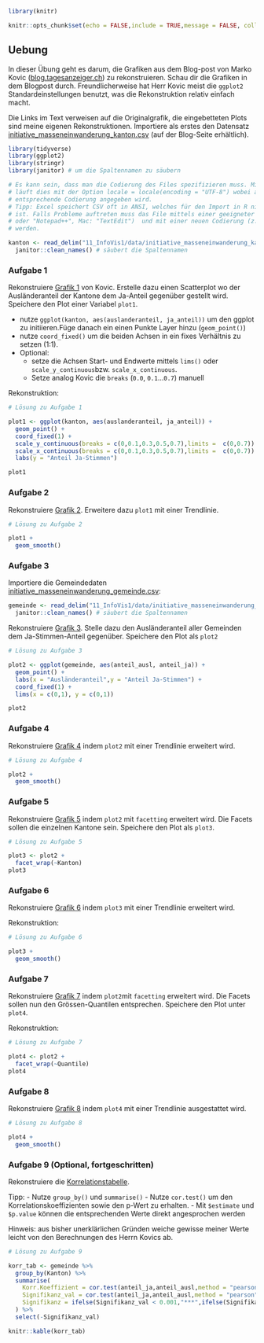 ```r
library(knitr)

knitr::opts_chunk$set(echo = FALSE,include = TRUE,message = FALSE, collapse=TRUE) 


```

## Uebung

In dieser Übung geht es darum, die Grafiken aus dem Blog-post von Marko Kovic ([blog.tagesanzeiger.ch](https://blog.tagesanzeiger.ch/datenblog/index.php/668/je-weniger-auslaender-desto-mehr-ja-stimmen-wirklich)) zu rekonstruieren. Schau dir die Grafiken in dem Blogpost durch. Freundlicherweise hat Herr Kovic meist die `ggplot2` Standardeinstellungen benutzt, was die Rekonstruktion relativ einfach macht. 

Die Links im Text verweisen auf die Originalgrafik, die eingebetteten Plots sind meine eigenen Rekonstruktionen. Importiere als erstes den Datensatz [initiative_masseneinwanderung_kanton.csv](11_InfoVis1/data/initiative_masseneinwanderung_kanton.csv) (auf der Blog-Seite erhältlich).


```r

library(tidyverse)
library(ggplot2)
library(stringr)
library(janitor) # um die Spaltennamen zu säubern

```


```r
# Es kann sein, dass man die Codierung des Files spezifizieren muss. Mit `readr::read_delim()` 
# läuft dies mit der Option locale = locale(encoding = "UTF-8") wobei anstelle von UTF-8 die 
# entsprechende Codierung angegeben wird. 
# Tipp: Excel speichert CSV oft in ANSI, welches für den Import in R nicht sonderlich geeignet 
# ist. Falls Probleme auftreten muss das File mittels einer geeigneter Software (Widows: "Editor" 
# oder "Notepad++", Mac: "TextEdit")  und mit einer neuen Codierung (z.B. `UTF-8`) abgespeichert 
# werden.
```

```r
kanton <- read_delim("11_InfoVis1/data/initiative_masseneinwanderung_kanton.csv",",",locale = locale(encoding = "UTF-8")) %>%
  janitor::clean_names() # säubert die Spaltennamen
```



### Aufgabe 1

Rekonstruiere [Grafik 1](https://blog.tagesanzeiger.ch/datenblog/wp-content/uploads/sites/32/2014/03/Kantone-2.png) von Kovic. Erstelle dazu einen Scatterplot wo der Ausländeranteil der Kantone dem Ja-Anteil gegenüber gestellt wird. Speichere den Plot einer Variabel `plot1`.

- nutze `ggplot(kanton, aes(auslanderanteil, ja_anteil))` um den ggplot zu initiieren.Füge danach ein einen Punkte Layer hinzu (`geom_point()`)
- nutze `coord_fixed()` um die beiden Achsen in ein fixes Verhältnis zu setzen (1:1).
- Optional: 
  - setze die Achsen Start- und Endwerte mittels `lims()` oder `scale_y_continuous`bzw. `scale_x_continuous`.
  - Setze analog Kovic die `breaks` (`0.0`, `0.1`...`0.7`) manuell

Rekonstruktion:

```r

# Lösung zu Aufgabe 1

plot1 <- ggplot(kanton, aes(auslanderanteil, ja_anteil)) +
  geom_point() +
  coord_fixed(1) +
  scale_y_continuous(breaks = c(0,0.1,0.3,0.5,0.7),limits =  c(0,0.7)) +
  scale_x_continuous(breaks = c(0,0.1,0.3,0.5,0.7),limits =  c(0,0.7)) +
  labs(y = "Anteil Ja-Stimmen")

plot1
```


### Aufgabe 2

Rekonstruiere [Grafik 2](https://blog.tagesanzeiger.ch/datenblog/wp-content/uploads/sites/32/2014/03/Kantone-LOESS-986x923.png). Erweitere dazu `plot1` mit einer Trendlinie.

```r
# Lösung zu Aufgabe 2

plot1 +
  geom_smooth()
```



### Aufgabe 3


Importiere die Gemeindedaten [initiative_masseneinwanderung_gemeinde.csv](11_InfoVis1/data/initiative_masseneinwanderung_gemeinde.csv):

```r
gemeinde <- read_delim("11_InfoVis1/data/initiative_masseneinwanderung_gemeinde.csv",",",locale = locale(encoding = "UTF-8")) %>%
  janitor::clean_names() # säubert die Spaltennamen
```


Rekonstruiere [Grafik 3](https://blog.tagesanzeiger.ch/datenblog/wp-content/uploads/sites/32/2014/03/Gemeinden-2-986x939.png). Stelle dazu den Ausländeranteil aller Gemeinden dem Ja-Stimmen-Anteil gegenüber. Speichere den Plot als `plot2`

```r
# Lösung zu Aufgabe 3

plot2 <- ggplot(gemeinde, aes(anteil_ausl, anteil_ja)) +
  geom_point() +
  labs(x = "Ausländeranteil",y = "Anteil Ja-Stimmen") +
  coord_fixed(1) +
  lims(x = c(0,1), y = c(0,1))

plot2
```


### Aufgabe 4

Rekonstruiere [Grafik 4](https://blog.tagesanzeiger.ch/datenblog/wp-content/uploads/sites/32/2014/03/Gemeinden-GAM-2-986x939.png) indem `plot2` mit einer Trendlinie erweitert wird.

```r
# Lösung zu Aufgabe 4

plot2 +
  geom_smooth()
```


### Aufgabe 5

Rekonstruiere [Grafik 5](https://blog.tagesanzeiger.ch/datenblog/wp-content/uploads/sites/32/2014/03/Gemeinden-x-Kantone-2-986x857.png) indem `plot2` mit `facetting` erweitert wird. Die Facets sollen die einzelnen Kantone sein. Speichere den Plot als `plot3`.

```r

# Lösung zu Aufgabe 5

plot3 <- plot2 +
  facet_wrap(~Kanton)
plot3
```


### Aufgabe 6

Rekonstruiere [Grafik 6](https://blog.tagesanzeiger.ch/datenblog/wp-content/uploads/sites/32/2014/03/Gemeinden-x-Kantone-LOESS-2-986x857.png) indem `plot3` mit einer Trendlinie erweitert wird.

Rekonstruktion:

```r

# Lösung zu Aufgabe 6

plot3 +
  geom_smooth()
```


### Aufgabe 7

Rekonstruiere [Grafik 7](https://blog.tagesanzeiger.ch/datenblog/wp-content/uploads/sites/32/2014/03/Gemeinden-x-Quantile-2-986x637.png) indem `plot2`mit `facetting` erweitert wird. Die Facets sollen nun den Grössen-Quantilen entsprechen. Speichere den Plot unter `plot4`.

Rekonstruktion:

```r

# Lösung zu Aufgabe 7

plot4 <- plot2 +
  facet_wrap(~Quantile)
plot4
```


### Aufgabe 8

Rekonstruiere [Grafik 8](https://blog.tagesanzeiger.ch/datenblog/wp-content/uploads/sites/32/2014/03/Gemeinden-x-Quantile-LOESS-2-986x637.png) indem `plot4` mit einer Trendlinie ausgestattet wird.

```r

# Lösung zu Aufgabe 8

plot4 +
  geom_smooth()
```


### Aufgabe 9 (Optional, fortgeschritten)

Rekonstruiere die [Korrelationstabelle](https://tagi_dwpro.s3.amazonaws.com/UMvkt/2/fs.html).

Tipp: 
- Nutze `group_by()` und `summarise()`
- Nutze `cor.test()` um den Korrelationskoeffizienten sowie den p-Wert zu erhalten. 
- Mit `$estimate` und `$p.value` können die entsprechenden Werte direkt angesprochen werden

Hinweis: aus bisher unerklärlichen Gründen weiche gewisse meiner Werte leicht von den Berechnungen des Herrn Kovics ab.

```r

# Lösung zu Aufgabe 9

korr_tab <- gemeinde %>%
  group_by(Kanton) %>%
  summarise(
    Korr.Koeffizient = cor.test(anteil_ja,anteil_ausl,method = "pearson")$estimate,
    Signifikanz_val = cor.test(anteil_ja,anteil_ausl,method = "pearson")$p.value,
    Signifikanz = ifelse(Signifikanz_val < 0.001,"***",ifelse(Signifikanz_val<0.01,"**",ifelse(Signifikanz_val<0.05,"*","-")))
  ) %>%
  select(-Signifikanz_val)

```



```r
knitr::kable(korr_tab)
```


